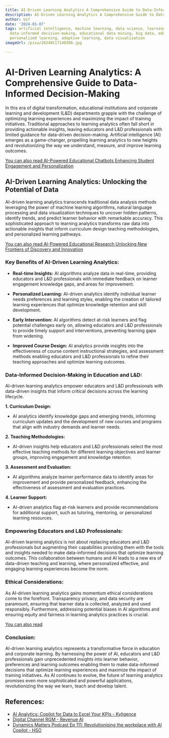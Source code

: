 ```yaml
---
title: AI-Driven Learning Analytics A Comprehensive Guide to Data-Informed Decision-Making
description: AI-Driven Learning Analytics A Comprehensive Guide to Data-Informed Decision-Making
author: Usf
date: '2024-01-07'
tags: artificial intelligence, machine learning, data science, learning analytics,
  data-informed decision-making, educational data mining, big data, educational technology,
  personalized learning, adaptive learning, data visualization
imageUrl: /pixa/20240117140208.jpg

---
```

# **AI-Driven Learning Analytics: A Comprehensive Guide to Data-Informed Decision-Making**

In this era of digital transformation, educational institutions and corporate learning and development (L&D) departments grapple with the challenge of optimizing learning experiences and maximizing the impact of training initiatives. Traditional approaches to learning analytics often fall short in providing actionable insights, leaving educators and L&D professionals with limited guidance for data-driven decision-making. Artificial intelligence  (AI) emerges as  a game-changer, propelling  learning analytics to new heights and revolutionizing the way we understand, measure, and improve learning outcomes.

[You can  also read AI-Powered Educational  Chatbots Enhancing Student Engagement and Personalization](AI-Powered%20Educational%20Chatbots%20Enhancing%20Student%20Engagement%20and%20Personalization)


## **AI-Driven Learning Analytics: Unlocking  the Potential of Data**

AI-driven learning analytics transcends traditional data analysis methods leveraging the power of machine  learning algorithms, natural  language  processing and data visualization techniques to uncover hidden  patterns, identify trends,  and predict learner behavior with remarkable accuracy. This sophisticated approach to learning analytics transforms raw data into actionable insights that  inform curriculum design teaching methodologies, and personalized learning pathways.

[You can also read AI-Powered Educational Research Unlocking New Frontiers  of Discovery and Innovation](AI-Powered%20Educational%20Research%20Unlocking%20New%20Frontiers%20of%20Discovery%20and%20Innovation)


### **Key Benefits of AI-Driven Learning Analytics:**

- **Real-time Insights:** AI algorithms analyze data in  real-time, providing educators and L&D professionals with  immediate feedback  on learner engagement knowledge gaps,  and areas for improvement.

- **Personalized Learning:** AI-driven analytics identify individual learner needs preferences and learning styles, enabling the creation  of  tailored learning experiences that optimize  knowledge  retention and skill development.

- **Early Intervention:** AI algorithms detect at-risk learners and flag  potential challenges early on, allowing educators and L&D professionals to  provide timely  support and interventions, preventing  learning gaps from widening.

- **Improved Course Design:** AI analytics provide insights into the effectiveness of course content instructional strategies, and assessment methods enabling educators and L&D professionals to refine their teaching approaches and optimize learning outcomes.

### **Data-Informed Decision-Making in Education and L&D:**

AI-driven  learning analytics empower educators and L&D professionals with data-driven insights that inform critical decisions  across the learning lifecycle.

**1. Curriculum Design:**

- AI analytics identify knowledge gaps and emerging trends, informing curriculum updates and the development  of new courses and programs that align with industry demands and learner needs.

**2. Teaching Methodologies:**

-  AI-driven  insights help educators and L&D professionals select the most  effective teaching methods for different learning objectives and learner groups, improving engagement and knowledge retention.

**3. Assessment and Evaluation:**

- AI algorithms analyze learner performance data to identify areas for improvement and provide personalized feedback, enhancing the effectiveness of assessment and evaluation practices.

**4. Learner Support:**

- AI-driven  analytics flag at-risk learners and provide recommendations for additional support, such as  tutoring, mentoring,  or personalized learning resources.

### **Empowering Educators and  L&D Professionals:**

AI-driven learning analytics  is not about replacing educators and L&D professionals but augmenting their  capabilities  providing  them  with the tools and  insights needed to make data-informed  decisions that optimize learning outcomes. This collaboration between humans and AI leads to a new era of data-driven teaching and learning, where personalized  effective, and engaging learning experiences  become the norm.

### **Ethical Considerations:**

As AI-driven learning analytics  gains momentum ethical considerations come to the forefront. Transparency privacy,  and data security  are paramount, ensuring that learner data is collected, analyzed and used responsibly. Furthermore, addressing potential biases in  AI algorithms  and ensuring equity and fairness in learning analytics practices is crucial.

[You can  also read ]()


### **Conclusion:**

AI-driven learning analytics represents a transformative force in education and corporate learning. By harnessing the power  of  AI, educators and  L&D professionals gain unprecedented  insights into learner behavior, preferences and  learning outcomes enabling them to make data-informed decisions that optimize learning  experiences and maximize the impact of training initiatives. As  AI continues to  evolve,  the future of learning analytics promises even more sophisticated and powerful applications, revolutionizing the way we learn, teach  and develop talent.

## References:
- [AI Analytics: Copilot for Data to Excel Your KPIs - Kyligence](https://kyligence.io/copilot/)
- [Digital Channel RGM - Revenue AI](https://revenue.ai/solutions/digital-channel-rgm/)
- [Dynamics Matters Podcast Ep 111: Revolutionising the workplace with AI Copilot - HSO](https://www.hso.com/podcast/dynamics-matters-podcast-ep-111-revolutionising-the-workplace-with-ai-copilot)
